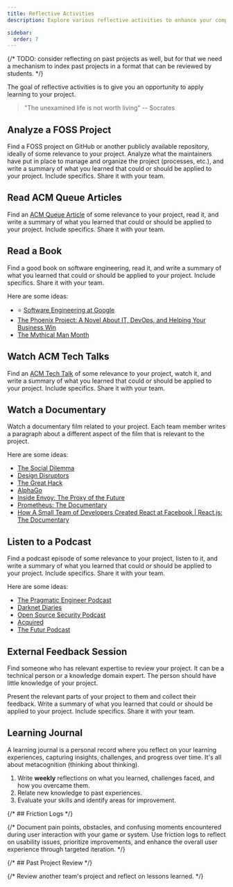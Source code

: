```yaml
---
title: Reflective Activities
description: Explore various reflective activities to enhance your computer science capstone project, including analyzing FOSS projects, reading ACM Queue articles, watching documentaries, and conducting individual retrospectives. Learn how reflection can improve your project's direction and outcomes.

sidebar:
  order: 7
---
```


{/* TODO: consider reflecting on past projects as well, but for that we need a mechanism to index past projects in a format that can be reviewed by students. */}


The goal of reflective activities is to give you an opportunity to apply learning to your project.

> "The unexamined life is not worth living" -- Socrates

## Analyze a FOSS Project

<Badge text="Individual Activity" variant="success" class="mb-6"/>

Find a FOSS project on GitHub or another publicly available repository, ideally of some relevance to your project. Analyze what the maintainers have put in place to manage and organize the project (processes, etc.), and write a summary of what you learned that could or should be applied to your project. Include specifics. Share it with your team.

## Read ACM Queue Articles

<Badge text="Individual Activity" variant="success" class="mb-6"/>

Find an [ACM Queue Article](https://queue.acm.org/) of some relevance to your project, read it, and write a summary of what you learned that could or should be applied to your project. Include specifics. Share it with your team.

## Read a Book

<Badge text="Individual Activity" variant="success" class="mb-6"/>

Find a good book on software engineering, read it, and write a summary of what you learned that could or should be applied to your project. Include specifics. Share it with your team.

Here are some ideas:

- ⭐️ [Software Engineering at Google](https://abseil.io/resources/swe-book)
- [The Phoenix Project: A Novel About IT, DevOps, and Helping Your Business Win](https://www.goodreads.com/book/show/17255186-the-phoenix-project)
- [The Mythical Man Month](https://www.goodreads.com/book/show/13629.The_Mythical_Man_Month)

## Watch ACM Tech Talks

<Badge text="Individual Activity" variant="success" class="mb-6"/>

Find an [ACM Tech Talk](https://learning.acm.org/techtalks-archive) of some relevance to your project, watch it, and write a summary of what you learned that could or should be applied to your project. Include specifics. Share it with your team.

## Watch a Documentary

<Badge text="Individual Activity" variant="success" class="mb-6"/>
<Badge text="Team Activity" variant="note" class="mb-6" />

Watch a documentary film related to your project. Each team member writes a paragraph about a different aspect of the film that is relevant to the project.

Here are some ideas:

- [The Social Dilemma](https://www.imdb.com/title/tt11464826/)
- [Design Disruptors](https://www.imdb.com/title/tt8189076/)
- [The Great Hack](https://www.imdb.com/title/tt4736550/)
- [AlphaGo](https://www.youtube.com/watch?v=WXuK6gekU1Y)
- [Inside Envoy: The Proxy of the Future](https://www.youtube.com/watch?v=uaksVVHDhYU)
- [Prometheus: The Documentary](https://www.youtube.com/watch?v=rT4fJNbfe14)
- [How A Small Team of Developers Created React at Facebook | React.js: The Documentary](https://www.youtube.com/watch?v=8pDqJVdNa44)

## Listen to a Podcast

<Badge text="Individual Activity" variant="success" class="mb-6"/>

Find a podcast episode of some relevance to your project, listen to it, and write a summary of what you learned that could or should be applied to your project. Include specifics. Share it with your team.

Here are some ideas:

- [The Pragmatic Engineer Podcast](https://newsletter.pragmaticengineer.com/podcast)
- [Darknet Diaries](https://darknetdiaries.com/)
- [Open Source Security Podcast](https://opensourcesecurity.io/category/podcast/)
- [Acquired](https://www.acquired.fm/)
- [The Futur Podcast](https://thefutur.com/podcast)

## External Feedback Session

<Badge text="Individual Activity" variant="success" class="mb-6"/>

Find someone who has relevant expertise to review your project. It can be a technical person or a knowledge domain expert. The person should have little knowledge of your project. 

Present the relevant parts of your project to them and collect their feedback. Write a summary of what you learned that could or should be applied to your project. Include specifics. Share it with your team.

## Learning Journal

<Badge text="Individual Activity" variant="success" class="mb-6"/>

A learning journal is a personal record where you reflect on your learning experiences, capturing insights, challenges, and progress over time. It's all about metacognition (thinking about thinking).

1. Write **weekly** reflections on what you learned, challenges faced, and how you overcame them.
2. Relate new knowledge to past experiences.
3. Evaluate your skills and identify areas for improvement.


{/* ## Friction Logs */}

{/* Document pain points, obstacles, and confusing moments encountered during user interaction with your game or system. Use friction logs to reflect on usability issues, prioritize improvements, and enhance the overall user experience through targeted iteration. */}

{/* ## Past Project Review  */}

{/* Review another team's project and reflect on lessons learned. */}

